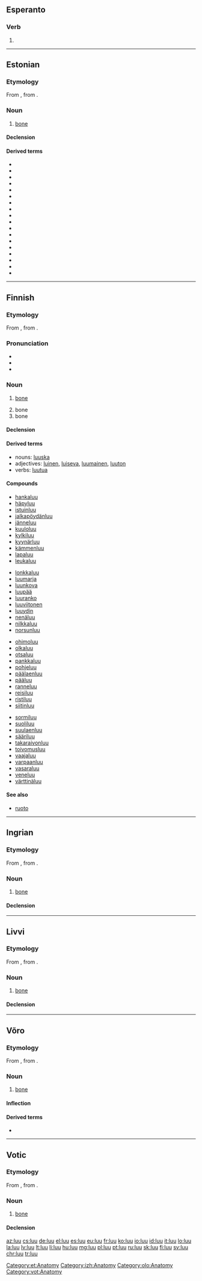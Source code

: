 {{also|lưu}}
==Esperanto==

===Verb===
{{head|eo|verb form}}

# {{eo-form of|lu|u}}

----

==Estonian==

===Etymology===
From {{etyl|fiu-fin-pro|et}} {{m|fiu-fin-pro|*luu}}, from {{etyl|urj-pro|et}} {{m|urj-pro|*luwe}}.

===Noun===
{{et-noun|luu|luud}}

# {{context|skeleton|lang=et}} [[bone]]

====Declension====
{{et-decl-idee|luu}}

====Derived terms====
* {{l|et|alalõualuu}}
* {{l|et|keeleluu}}
* {{l|et|kiilluu}}
* {{l|et|kiiruluu}}
* {{l|et|kuklaluu}}
* {{l|et|küünarluu}}
* {{l|et|ninaluu}}
* {{l|et|oimuluu}}
* {{l|et|otsmikuluu}}
* {{l|et|pealuu}}
* {{l|et|pindluu}}
* {{l|et|pisaraluu}}
* {{l|et|põhiluu}}
* {{l|et|sahkluu}}
* {{l|et|sarnaluu}}
* {{l|et|suulaeluu}}
* {{l|et|sõelluu}}
* {{l|et|ülalõualuu}}

[[Category:et:Anatomy]]

----

==Finnish==

===Etymology===
From {{etyl|fiu-fin-pro|fi}} {{m|fiu-fin-pro|*luu}}, from {{etyl|urj-pro|fi}} {{m|urj-pro|*luwe}}.

===Pronunciation===
* {{hyphenation|luu|lang=fi}}
* {{rhymes|uː|lang=fi}}
* {{IPA|[luː]|lang=fi}}

===Noun===
{{fi-noun}}

# {{context|skeleton|lang=fi}} [[bone]]
# bone {{qualifier|material}}
# bone {{qualifier|part of a corset}}

====Declension====
{{fi-decl-maa|luu|a}}

====Derived terms====
* nouns: [[luuska]]
* adjectives: [[luinen]], [[luiseva]], [[luumainen]], [[luuton]]
* verbs: [[luutua]]

====Compounds====
{{top4}}
* [[hankaluu]]
* [[häpyluu]]
* [[istuinluu]]
* [[jalkapöydänluu]]
* [[jänneluu]]
* [[kuuloluu]]
* [[kylkiluu]]
* [[kyynärluu]]
* [[kämmenluu]]
* [[lapaluu]]
* [[leukaluu]]
{{mid4}}
* [[lonkkaluu]]
* [[luumarja]]
* [[luunkova]]
* [[luupää]]
* [[luuranko]]
* [[luuviitonen]]
* [[luuydin]]
* [[nenäluu]]
* [[nilkkaluu]]
* [[norsunluu]]
{{mid4}}
* [[ohimoluu]]
* [[olkaluu]]
* [[otsaluu]]
* [[pankkaluu]]
* [[pohjeluu]]
* [[päälaenluu]]
* [[pääluu]]
* [[ranneluu]]
* [[reisiluu]]
* [[ristiluu]]
* [[siitinluu]]
{{mid4}}
* [[sormiluu]]
* [[suoliluu]]
* [[suulaenluu]]
* [[sääriluu]]
* [[takaraivonluu]]
* [[toivomusluu]]
* [[vaajaluu]]
* [[varpaanluu]]
* [[vasaraluu]]
* [[veneluu]]
* [[värttinäluu]]
{{bottom}}

====See also====
* [[ruoto]]

----

==Ingrian==

===Etymology===
From {{etyl|fiu-fin-pro|izh}} {{m|fiu-fin-pro|*luu}}, from {{etyl|urj-pro|izh}} {{m|urj-pro|*luwe}}.

===Noun===
{{izh-noun|luun|luuta}}

# [[bone]]

====Declension====
{{izh-decl|luu|luun|luuta|luuhu|luuz|luust|luulle|luul|luult|luuks|luun|luut|luijjen|luita|luihe|luiz|luist|luille|luil|luilt|luiks|luin}}

[[Category:izh:Anatomy]]

----

==Livvi==

===Etymology===
From {{etyl|fiu-fin-pro|olo}} {{m|fiu-fin-pro|*luu}}, from {{etyl|urj-pro|olo}} {{m|urj-pro|*luwe}}.

===Noun===
{{olo-noun|luun|luudu}}

# [[bone]]

====Declension====
{{krl-decl|title=luu|luu|luun|luudu|luun|luus|luuspäi|luuh|luul|luulpäi|luule|luunnu|luukse|–|luuttah|luunke|luuči
|luut|luuloin|luuloi|luut|luulois|luuloispäi|luuloih|luuloil|luuloilpäi|luuloile|luuloinnu|luuloikse|luuloin|luuloittah|luuloinke|luuloiči}}

[[Category:olo:Anatomy]]

----

==Võro==

===Etymology===
From {{etyl|fiu-fin-pro|vro}} {{m|fiu-fin-pro|*luu}}, from {{etyl|urj-pro|vro}} {{m|urj-pro|*luwe}}.

===Noun===
{{vro-noun|luu|luud}}

# [[bone]]

====Inflection====
{{vro-decl-stems|a|luu|luu|luud|luuhõ|ill_sg2=luuhtõ|luiõ|luid|luihõ|ill_pl2=luihtõ|lui}}

====Derived terms====
* {{l|vro|elevandiluu}}

{{catlangcode|vro|Body}}

----

==Votic==

===Etymology===
From {{etyl|fiu-fin-pro|vot}} {{m|fiu-fin-pro|*luu}}, from {{etyl|urj-pro|vot}} {{m|urj-pro|*luwe}}.

===Noun===
{{vot-noun|luu|luut}}

# [[bone]]

====Declension====
{{vot-decl|luu|luu|luut|luhõõ|luuz|luuss|luulõ|luull|luult|luussi|luuna|luuka|luussa|luud|luďďe|luit|luise|luiz|luiss|luilõ|luill|luilt|luissi|luina|luika|luissa}}

[[Category:vot:Anatomy]]

[[az:luu]]
[[cs:luu]]
[[de:luu]]
[[el:luu]]
[[es:luu]]
[[eu:luu]]
[[fr:luu]]
[[ko:luu]]
[[io:luu]]
[[id:luu]]
[[it:luu]]
[[lo:luu]]
[[la:luu]]
[[lv:luu]]
[[lt:luu]]
[[li:luu]]
[[hu:luu]]
[[mg:luu]]
[[pl:luu]]
[[pt:luu]]
[[ru:luu]]
[[sk:luu]]
[[fi:luu]]
[[sv:luu]]
[[chr:luu]]
[[tr:luu]]
